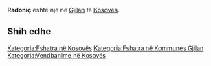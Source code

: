 {{Fshat në 
 | Emri                = Radoniç
 | EmriAlt                = 
 | NAME_SHORT_FORM=      
 | NAME_GENERIC=      
 | NAME_SORT_NAME_RO=      RADONIC
 | FULL_NAME_RO = Radoniç
 | FULL_NAME_ND_RO=Radonic
 | SORT_NAME_RG=RADONIC
 | FULL_NAME_RG=Radoniç
 | FULL_NAME_ND_RG=Radonic
 | SRP_NAME_SHORT_FORM=      
 | SRP_NAME_GENERIC=      
 | SRP_NAME_SORT_NAME_RO=      
 | SRP_FULL_NAME_RO = 
 | SRP_FULL_NAME_ND_RO=
 | SRP_SORT_NAME_RG=
 | SRP_FULL_NAME_RG=
 | SRP_FULL_NAME_ND_RG=
 | Emri (Rasa dhanore) = 
 | Figura              = 
 | Shteti              = Kosovo
 | Komuna              = Gjilan
 | Kodi postar         = 
 | Sipërfaqja          = 

 | Popullsia           = 

 | Regj. i popullsisë  = 
 | Dend. e popullsisë  = 
 | Faqja zyrtare       = 
 <!--- Koordinatat ----> 
 | Gjerësia            = 42.483333
 | Gjatësia            = 20.433333
 | Lartësia            = 
}}
'''Radoniç''' është një [[]] në [[Gjilan]] të [[Kosovës]].

<!-- == Gjeografia == -->
<!-- == Historia == -->
<!-- == Demografia == -->
== Shih edhe ==
{{Komuna Gjilan}}
{{Kosovo-Administrata-Cung}}

[[Kategoria:Fshatra në Kosovës]]
[[Kategoria:Fshatra në Kommunes Gjilan]]
[[Kategoria:Vendbanime në Kosovës]]